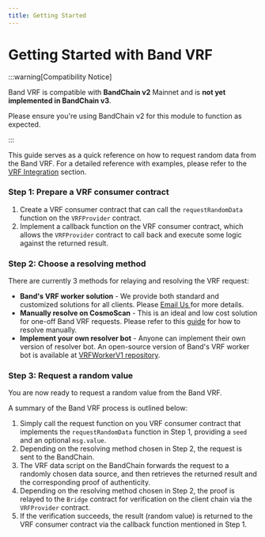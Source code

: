 ```yaml
---
title: Getting Started
---
```


# Getting Started with Band VRF

:::warning[Compatibility Notice]

Band VRF is compatible with **BandChain v2** Mainnet and is **not yet implemented in BandChain v3**.

Please ensure you're using BandChain v2 for this module to function as expected.

:::

This guide serves as a quick reference on how to request random data from the Band VRF. For a detailed reference with examples, please refer to the [VRF Integration](/verifiable-random-function/vrf-integration) section.

### Step 1: Prepare a VRF consumer contract

1. Create a VRF consumer contract that can call the `requestRandomData` function on the `VRFProvider` contract.
2. Implement a callback function on the VRF consumer contract, which allows the `VRFProvider` contract to call back and execute some logic against the returned result.

### Step 2: Choose a resolving method

There are currently 3 methods for relaying and resolving the VRF request:

- **Band's VRF worker solution** - We provide both standard and customized solutions for all clients. Please <a href="mailto:bd@bandprotolcol.com?subject=Request for Band's VRF worker solution"> Email Us </a> for more details.
- **Manually resolve on CosmoScan** - This is an ideal and low cost solution for one-off Band VRF requests. Please refer to this [guide](/verifiable-random-function/vrf-integration#manually-request-and-resolve) for how to resolve manually.
- **Implement your own resolver bot** - Anyone can implement their own version of resolver bot. An open-source version of Band's VRF worker bot is available at [VRFWorkerV1 repository](https://github.com/bandprotocol/vrf-worker-v1).

### Step 3: Request a random value

You are now ready to request a random value from the Band VRF.

A summary of the Band VRF process is outlined below:

1. Simply call the request function on you VRF consumer contract that implements the `requestRandomData` function in Step 1, providing a `seed` and an optional `msg.value`.
2. Depending on the resolving method chosen in Step 2, the request is sent to the BandChain.
3. The VRF data script on the BandChain forwards the request to a randomly chosen data source, and then retrieves the returned result and the corresponding proof of authenticity.
4. Depending on the resolving method chosen in Step 2, the proof is relayed to the `Bridge` contract for verification on the client chain via the `VRFProvider` contract.
5. If the verification succeeds, the result (random value) is returned to the VRF consumer contract via the callback function mentioned in Step 1.
